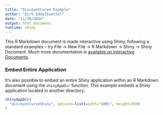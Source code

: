 ```yaml
---
title: "DiscountCurve Example"
author: "Dirk Eddelbuettel"
date: "11/30/2014"
output: html_document
runtime: shiny
---
```


This R Markdown document is made interactive using Shiny, following a
standard examples -- try File -> New File -> R Markdown -> Shiny -> Shiny
Document. Much more documentation is
[available on Interactive Documents](http://rmarkdown.rstudio.com/authoring_shiny.html).

### Embed Entire Application

It's also possible to embed an entire Shiny application within an R Markdown
document using the `shinyAppDir` function. This example embeds a Shiny
application located in another directory: 

```r
shinyAppDir(
  "discountCurveShiny", options=list(width="100%", height=550)
)
```


